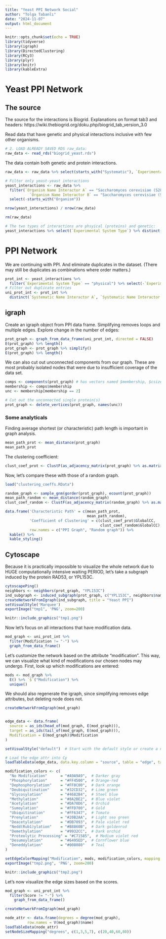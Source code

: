 ---
title: "Yeast PPI Network Social"
author: "Tolga Tabanlı"
date: "2024-11-07"
output: html_document
---

```{r setup, include=FALSE}
knitr::opts_chunk$set(echo = TRUE)
library(tidyverse)
library(igraph)
library(DirectedClustering)
library(RCy3)
library(plyr)
library(knitr)
library(kableExtra)
```

# Yeast PPI Network

## The source

The source for the interactions is Biogrid.
Explanations on format tab3 and headers:
https://wiki.thebiogrid.org/doku.php/biogrid_tab_version_3.0

Read data that have genetic and physical interactions inclusive with few other organisms.

```{r, include=FALSE}
# 2. LOAD ALREADY SAVED RDS raw_data:
raw_data <- read_rds("biogrid_yeast.rds")
```

The data contain both genetic and protein interactions.
```{r}
raw_data <- raw_data %>% select(starts_with("Systematic"), `Experimental System Type`, starts_with("Organism"), Modification, Score)

# Filter only yeast-yeast interactions
yeast_interactions <- raw_data %>%
  filter(`Organism Name Interactor A` == "Saccharomyces cerevisiae (S288c)" &
           `Organism Name Interactor B` == "Saccharomyces cerevisiae (S288c)") %>%
  select(-starts_with("Organism"))

nrow(yeast_interactions) / nrow(raw_data)

```

```{r, include=FALSE}
rm(raw_data)
```

```{r}
# The two types of interactions are phsyical (proteins) and genetic:
yeast_interactions %>% select(`Experimental System Type`) %>% distinct()
```

# PPI Network

We are continuing with PPI. And eliminate duplicates in the dataset. (There
may still be duplicates as combinations where order matters.)

```{r}
prot_int <- yeast_interactions %>%
  filter(`Experimental System Type` == "physical") %>% select(-`Experimental System Type`)
# Filter out duplicate entries
uni_prot_int <- prot_int %>%
  distinct(`Systematic Name Interactor A`, `Systematic Name Interactor B`, .keep_all = T)
```

## igraph

Create an igraph object from PPI data frame. Simplifying removes loops
and multiple edges. Explore change in the number of edges:

```{r}
prot_graph <- graph_from_data_frame(uni_prot_int, directed = FALSE)
E(prot_graph) %>% length()
prot_graph <- prot_graph %>% simplify()
E(prot_graph) %>% length()
```

We can also cut out unconnected components from our graph.
These are most probably isolated nodes that were
due to insufficient coverage of the data set.

```{r}
comps <- components(prot_graph) # has vectors named $membership, $csize and $no
membership <- comps$membership
unc <- membership[membership == 2]

# Cut out the unconnected single protein(s)
prot_graph <- delete_vertices(prot_graph, names(unc))
```

### Some analyticals

Finding average shortest (or characteristic) path length is
important in graph analysis.

```{r}
mean_path_prot <- mean_distance(prot_graph)
mean_path_prot
```

The clustering coefficient:

```{r, eval=FALSE}
clust_coef_prot <- ClustF(as_adjacency_matrix(prot_graph) %>% as.matrix(), type = "undirected", isolates = "NaN")
```

Now, let's compare these with those of a random graph.

```{r,echo=FALSE}
load("clustering_coeffs.RData")
```


```{r, eval=FALSE}
random_graph <- sample_gnm(gorder(prot_graph), ecount(prot_graph))
mean_path_random <- mean_distance(random_graph)
clust_coef_random <- ClustF(as_adjacency_matrix(random_graph) %>% as.matrix(), type = "undirected", isolates = "NaN")
```

```{r, echo=FALSE}
data.frame('Characteristic Path' = c(mean_path_prot,
                                     mean_path_random),
           'Coefficient of Clustering' = c(clust_coef_prot$GlobalCC,
                                           clust_coef_random$GlobalCC),
           row.names = c("PPI Graph", "Random graph")) %>%
  kable() %>%
  kable_styling()
```

## Cytoscape

Because it is practically impossible to visualize the whole network
due to HUGE computationally intensive waiting PERIOD,
let's take a subgraph induced by the protein RAD53, or YPL153C.

```{r cy, eval=FALSE}
cytoscapePing()
neighbors <- neighbors(prot_graph, "YPL153C")
ind_subgraph <- induced_subgraph(prot_graph, c("YPL153C", neighbors$name))
createNetworkFromIgraph(ind_subgraph, title = "Yeast PPI")
setVisualStyle('Marquee')
exportImage("tmp1", 'PNG', zoom=200)
```

```{r, echo=FALSE, fig.cap="Network of yeast PPI extracted from Biogrid, on Cytoscape", out.width = '100%'}
knitr::include_graphics("tmp1.png")
```

Now let's focus on all interactions that have modification data.

```{r}
mod_graph <- uni_prot_int %>%
  filter(Modification != "-") %>%
  graph_from_data_frame()
```

Let's customize the network based on the attribute "modification".
This way, we can visualize what kind of modifications
our chosen nodes may undergo. First, look up which modifications are entered:

```{r}
mods <- mod_graph %>%
  E() %>% `$`("Modification") %>%
  unique()
```

We should also regenerate the igraph, since simplifying removes
edge attributes, but deleting node does not.

```{r, eval=FALSE}
createNetworkFromIgraph(mod_graph)


edge_data <- data.frame(
  source = as_ids(head_of(mod_graph, E(mod_graph))),
  target = as_ids(tail_of(mod_graph, E(mod_graph))),
  Modification = E(mod_graph)$Modification
)

setVisualStyle("default")  # Start with the default style or create a new one

# Load the edge attr into Cy
loadTableData(edge_data, data.key.column = "source", table = "edge", table.key.column = "source")

modification_colors <- c(
  "No Modification"      = "#A9A9A9",  # Darker gray
  "Phosphorylation"      = "#FF4500",  # Orange-red
  "Dephosphorylation"    = "#FF8C00",  # Dark orange
  "Deubiquitination"     = "#32CD32",  # Lime green
  "Glycosylation"        = "#4682B4",  # Steel blue
  "Methylation"          = "#8A2BE2",  # Blue violet
  "Acetylation"          = "#DA70D6",  # Orchid
  "Sumoylation"          = "#FFD700",  # Gold
  "Ubiquitination"       = "#FF6347",  # Tomato
  "Prenylation"          = "#20B2AA",  # Light sea green
  "Deacetylation"        = "#DB7093",  # Pale violet red
  "Nedd(Rub1)ylation"    = "#B8860B",  # Dark goldenrod
  "Demethylation"        = "#9932CC",  # Dark orchid
  "Proteolytic Processing" = "#C71585",  # Medium violet red
  "Desumoylation"        = "#6495ED",  # Cornflower blue
  "Deneddylation"        = "#008080"   # Teal
)

setEdgeColorMapping("Modification", mods, modification_colors, mapping.type = "d")
exportImage("tmp2.png", 'PNG', zoom=200)
```

```{r, echo=FALSE, fig.cap="Network of PPI with edges colored according to modification type", out.width = '100%'}
knitr::include_graphics("tmp2.png")
```

Let's now visualize the edge sizes based on the scores.

```{r}
mod_graph <- uni_prot_int %>%
  filter(Score != "-") %>%
    graph_from_data_frame()

createNetworkFromIgraph(mod_graph)

node_attr <- data.frame(degrees = degree(mod_graph),
          row.names = V(mod_graph)$name)
loadTableData(node_attr)
setNodeSizeMapping("degrees", c(1,3,5,7), c(20,40,60,80))
```

